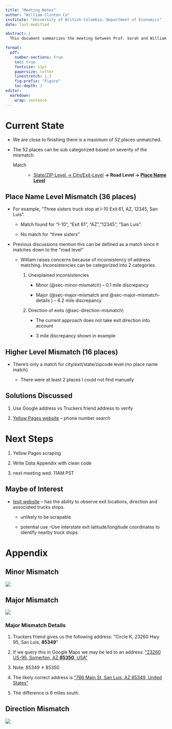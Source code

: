 ```yaml
---
title: "Meeting Notes"
author: "William Clinton Co"
institute: "University of British Columbia, Department of Economics"
date: last-modified

abstract: |
  This document summarizes the meeting between Prof. Sarah and William on July 2, 2025. It outlines the current challenges of the geocoding project and outlines potential solutions and next steps. Relevant images and links are also embedded.

format:
  pdf:
    number-sections: true
    toc: true
    fontsize: 11pt
    papersize: letter
    linestretch: 1.3
    fig-prefix: "Figure"
    toc-depth: 3
editor:
  markdown:
    wrap: sentence
---
```


# Current State {#sec-intro}

-   We are close to finishing there is a maximum of 52 places unmatched.

-   The 52 places can be sub categorized based on severity of the mismatch.

    Match

    :   -   [State/ZIP-Level -\> City/Exit-Level](#sec-place-name-level-mismatch) **-\> Road Level -\> [Place Name Level](#sec-place-name-level-mismatch)**

## **Place Name Level Mismatch (36 places)** {#sec-place-name-level-mismatch}

-   For example, “Three sisters truck stop at I-10 Exit 61, AZ, 12345, San Luis”.

    -   Match found for "I-10", "Exit 61", "AZ","12345", "San Luis".

    -   No match for “three sisters”

-   Previous discussions mention this can be defined as a match since it matches down to the "road level"

    -   William raises concerns because of inconsistency of address matching.
        Inconsistencies can be categorized into 2 categories.

        1.  Unexplained inconsistencies

            -   Minor (@sec-minor-mismatch) – 0.1 mile discrepancy

            -   Major (@sec-major-mismatch and @sec-major-mismatch-details ) – 6.2 mile discrepancy

        2.  Direction of exits (@sec-direction-mismatch)

            -   The current approach does not take exit direction into account

            -   3 mile discrepancy shown in example

## **Higher Level Mismatch (16 places)** {#sec-higher-level-mismatch}

-   There's only a match for city/exit/state/zipcode level (no place name match)

    -   There were at least 2 places I could not find manually

## Solutions Discussed

1.  Use Google address vs Truckers friend address to verify

2.  [Yellow Pages website](https://www.yellowpages.ca/) – phone number search

# Next Steps

1.  Yellow Pages scraping

2.  Write Data Appendix with clean code

3.  next meeting wed.
    11AM PST

## Maybe of Interest

-   [Iexit website](https://www.iexitapp.com/California/I-80/Exit%2089/40150) – has the ability to observe exit locations, direction and associated trucks stops.

    -   unlikely to be scrapable

    -   potential use –Use interstate exit latitude/longitude coordinates to identify nearby truck stops.

\appendix

# Appendix {.appendix}

## Minor Mismatch {#sec-minor-mismatch}

![](images/minor-mismatch.png)

## Major Mismatch {#sec-major-mismatch}

![](images/Screenshot_2025-07-01_061750.png)

### Major Mismatch Details {#sec-major-mismatch-details}

1.  Truckers friend gives us the following address: "Circle K, 23260 Hwy 95, San Luis, **85349**"

2.  If we query this in Google Maps we may be led to an address: ["23260 US-95, Somerton, AZ **85350**, USA"](https://maps.app.goo.gl/hzdLyktmMAriakVz5)

3.  Note: $85349 \neq 85350$

4.  The likely correct address is ["766 Main St, San Luis, AZ 85349, United States"](https://maps.app.goo.gl/27KDFS7UUrqY51D6A)

5.  The difference is 6 miles south.

## Direction Mismatch {#sec-direction-mismatch}

![](images/clipboard-1935295622.png)
